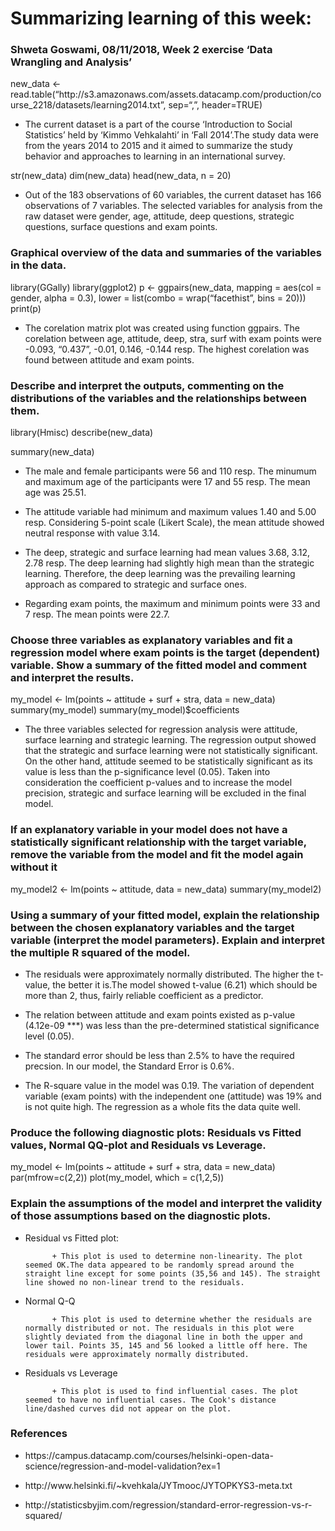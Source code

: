 # **Summarizing learning of this week: **


### Shweta Goswami, 08/11/2018, Week 2 exercise 'Data Wrangling and Analysis'

new_data <- read.table("http://s3.amazonaws.com/assets.datacamp.com/production/course_2218/datasets/learning2014.txt", sep=",", header=TRUE)

* The current dataset is a part of the course 'Introduction to Social Statistics' held by 'Kimmo Vehkalahti' in 'Fall 2014'.The study data were from the years 2014 to 2015 and it aimed to summarize the study behavior and approaches to learning in an international survey.

str(new_data)
dim(new_data)
head(new_data, n = 20)

* Out of the 183 observations of 60 variables, the current dataset has 166 observations of 7 variables. The selected variables for analysis from the raw dataset were gender, age, attitude, deep questions, strategic questions, surface questions and exam points. 

### Graphical overview of the data and summaries of the variables in the data.


library(GGally)
library(ggplot2)
p <- ggpairs(new_data, mapping = aes(col = gender, alpha = 0.3), lower = list(combo = wrap("facethist", bins = 20)))
print(p)

* The corelation matrix plot was created using function ggpairs. The corelation between age, attitude, deep, stra, surf with exam points were -0.093, "0.437", -0.01, 0.146, -0.144 resp. The highest corelation was found between attitude and exam points.


### Describe and interpret the outputs, commenting on the distributions of the variables and the relationships between them. 

library(Hmisc)
describe(new_data)

summary(new_data)

* The male and female participants were 56 and 110 resp. The minumum and maximum age of the participants were 17 and 55 resp. The mean age was 25.51.

* The attitude variable had minimum and maximum values 1.40 and 5.00 resp. Considering 5-point scale (Likert Scale), the mean attitude showed neutral response with value 3.14.

* The deep, strategic and surface learning had mean values 3.68, 3.12, 2.78 resp. The deep learning had slightly high mean than the strategic learning. Therefore, the deep learning was the prevailing learning approach as compared to strategic and surface ones.

* Regarding exam points, the maximum and minimum points were 33 and 7 resp. The mean points were 22.7. 

### Choose three variables as explanatory variables and fit a regression model where exam points is the target (dependent) variable. Show a summary of the fitted model and comment and interpret the results. 

my_model <- lm(points ~ attitude + surf + stra, data = new_data)
summary(my_model)
summary(my_model)$coefficients

* The three variables selected for regression analysis were attitude, surface learning and strategic learning. The regression output showed that the strategic and surface learning were not statistically significant. On the other hand, attitude seemed to be statistically significant as its value is less than the p-significance level (0.05). Taken into consideration the coefficient p-values and to increase the model precision, strategic and surface learning will be excluded in the final model. 

### If an explanatory variable in your model does not have a statistically significant relationship with the target variable, remove the variable from the model and fit the model again without it

my_model2 <- lm(points ~ attitude, data = new_data)
summary(my_model2)


### Using a summary of your fitted model, explain the relationship between the chosen explanatory variables and the target variable (interpret the model parameters). Explain and interpret the multiple R squared of the model.

* The residuals were approximately normally distributed. The higher the t-value, the better it is.The model showed t-value (6.21) which should be more than 2, thus, fairly reliable coefficient as a predictor.

* The relation between attitude and exam points existed as p-value (4.12e-09 ***) was less than the pre-determined statistical significance level (0.05). 

* The standard error should be less than 2.5% to have the required precsion. In our model, the Standard Error is 0.6%. 

* The R-square value in the model was 0.19. The variation of dependent variable (exam points) with the independent one (attitude) was 19% and is not quite high. The regression as a whole fits the data quite well.

### Produce the following diagnostic plots: Residuals vs Fitted values, Normal QQ-plot and Residuals vs Leverage.
my_model <- lm(points ~ attitude + surf + stra, data = new_data)
par(mfrow=c(2,2)) 
plot(my_model, which = c(1,2,5))

### Explain the assumptions of the model and interpret the validity of those assumptions based on the diagnostic plots.

* Residual vs Fitted plot: 

            + This plot is used to determine non-linearity. The plot seemed OK.The data appeared to be randomly spread around the straight line except for some points (35,56 and 145). The straight line showed no non-linear trend to the residuals.

* Normal Q-Q

            + This plot is used to determine whether the residuals are normally distributed or not. The residuals in this plot were slightly deviated from the diagonal line in both the upper and lower tail. Points 35, 145 and 56 looked a little off here. The residuals were approximately normally distributed.

* Residuals vs Leverage

            + This plot is used to find influential cases. The plot seemed to have no influential cases. The Cook's distance line/dashed curves did not appear on the plot.


### References

* https://campus.datacamp.com/courses/helsinki-open-data-science/regression-and-model-validation?ex=1

* http://www.helsinki.fi/~kvehkala/JYTmooc/JYTOPKYS3-meta.txt

* http://statisticsbyjim.com/regression/standard-error-regression-vs-r-squared/

